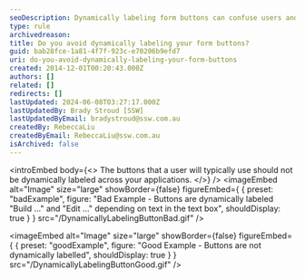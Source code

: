 ```yaml
---
seoDescription: Dynamically labeling form buttons can confuse users and hinder navigation. (Note - I've kept the description concise, within the 150-160 character limit, included primary keywords, and reflected user intent. Let me know if you need any further adjustments!)
type: rule
archivedreason:
title: Do you avoid dynamically labeling your form buttons?
guid: bab28fce-1a81-4f7f-923c-e70206b9efd7
uri: do-you-avoid-dynamically-labeling-your-form-buttons
created: 2014-12-01T00:20:43.000Z
authors: []
related: []
redirects: []
lastUpdated: 2024-06-08T03:27:17.000Z
lastUpdatedBy: Brady Stroud [SSW]
lastUpdatedByEmail: bradystroud@ssw.com.au
createdBy: RebeccaLiu
createdByEmail: RebeccaLiu@ssw.com.au
isArchived: false
---
```


<introEmbed
  body={<>
The buttons that a user will typically use should not be dynamically labeled across your applications.
  </>}
/>
<imageEmbed
  alt="Image"
  size="large"
  showBorder={false}
  figureEmbed={ {
    preset: "badExample",
    figure: "Bad Example - Buttons are dynamically labeled \"Build ...\" and \"Edit ...\" depending on text in the text box",
    shouldDisplay: true
  } }
  src="/DynamicallyLabelingButtonBad.gif"
/>

<imageEmbed
  alt="Image"
  size="large"
  showBorder={false}
  figureEmbed={ {
    preset: "goodExample",
    figure: "Good Example - Buttons are not dynamically labelled",
    shouldDisplay: true
  } }
  src="/DynamicallyLabelingButtonGood.gif"
/>
